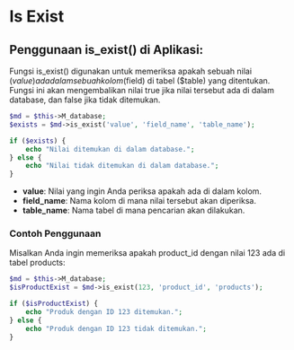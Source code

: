 # Is Exist

## Penggunaan is_exist() di Aplikasi:

Fungsi is_exist() digunakan untuk memeriksa apakah sebuah nilai ($value) ada dalam sebuah kolom ($field) di tabel ($table) yang ditentukan. Fungsi ini akan mengembalikan nilai true jika nilai tersebut ada di dalam database, dan false jika tidak ditemukan.

```php copy
$md = $this->M_database;
$exists = $md->is_exist('value', 'field_name', 'table_name');

if ($exists) {
    echo "Nilai ditemukan di dalam database.";
} else {
    echo "Nilai tidak ditemukan di dalam database.";
}
```

- **value**: Nilai yang ingin Anda periksa apakah ada di dalam kolom.
- **field_name**: Nama kolom di mana nilai tersebut akan diperiksa.
- **table_name**: Nama tabel di mana pencarian akan dilakukan.

### Contoh Penggunaan

Misalkan Anda ingin memeriksa apakah product_id dengan nilai 123 ada di tabel products:

```php copy
$md = $this->M_database;
$isProductExist = $md->is_exist(123, 'product_id', 'products');

if ($isProductExist) {
    echo "Produk dengan ID 123 ditemukan.";
} else {
    echo "Produk dengan ID 123 tidak ditemukan.";
}
```

